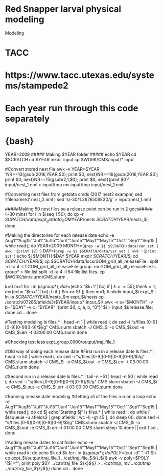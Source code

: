 # Red Snapper larval physical modeling #

################### Modeling ###################
#                      TACC                     #
# https://www.tacc.utexas.edu/systems/stampede2 #

# Each year run through this code separately

# {bash} #
YEAR=2009
##### Making $YEAR folder #####
echo $YEAR
cd $SCRATCH
cd $YEAR
mkdir input
cp $WORK/CMS/input/* input

#Convert stored nest file
awk -v YEAR=$YEAR 'NR==13{gsub(2016,YEAR,$0); print $0; next}NR==16{gsub(2016,YEAR,$0); print $0; next}NR==15{gsub(2,1,$0); print $0; next}{print $0}' input/nest_1.nml > input/tmp
mv input/tmp input/nest_1.nml

#Converting nest files from getdata cmds (2017 nest2 example)
sed '/filename/d' nest_2.nml | sed 's/-30/1.2676506E30/g' > input/nest_1.nml

#####Making 50 nest files so a release point can be run in 2 goes##### (~30 mins)
for i in $(seq 1 50); do cp -r $SCRATCH/data/expt_getdata_GOM$YEAR/nests $SCRATCH/$YEAR/nests_$i; done

#Making the directories for each release date
echo -e Aug1"\n"Aug15"\n"Jul1"\n"Jul15"\n"Jun1"\n"Jun15"\n"May1"\n"May15"\n"Oct1"\n"Sep1"\n"Sep15 | while read j; do
YEAR=2009
MONTH=(`grep -w $j $SCRATCH/data/var_set | awk '{print $2}'`)
DAY=(`grep -w $j $SCRATCH/data/var_set | awk '{print $3}'`)
echo $j $MONTH $DAY $YEAR
mkdir $SCRATCH/$YEAR/$j
cd $SCRATCH/$YEAR/$j
cp $SCRATCH/data/locs/GOM_grid_all_releaseFile .
split -d -a 4 -l 1 GOM_grid_all_releaseFile group.
rm GOM_grid_all_releaseFile
ls group* > file.list
split -d -a 4 -l 54 file.list files.
cp $WORK/bin/slurm/CMS.slurm .

k=0
m=1
for i in $(ls group*); do
k=$(echo "$k+1"| bc)
if [ $k == 55 ]; then k=1; m=$(echo "$m+1"| bc); fi
if [ $m == 51 ]; then m=1; fi
mkdir input_$i expt_$i; ln -s $SCRATCH/$YEAR/nests_$m expt_$i/nests
cp /scratch/07285/afields3/$YEAR/input/* input_$i/
awk -v a="$MONTH" -v b="$DAY" -v c="$YEAR" '{print $0, c, a, b, "0"}' $i > input_$i/release.file;
done
cd ..
done

#Testing modeling
ls files.* | head -n 1 | while read i; do
sed -i "s/files.[0-9][0-9][0-9][0-9]/$i/g" CMS.slurm
sbatch -J CMS_$i -o CMS_$i.out -e CMS_$i.err -t 03:00:00 CMS.slurm
done

#Checking test
less expt_group.0000/output/traj_file_1

#Old way of doing each release date
#First run in a release date
ls files.* | head -n 50 | while read i; do
sed -i "s/files.[0-9][0-9][0-9][0-9]/$i/g" CMS.slurm
sbatch -J CMS_$i -o CMS_$i.out -e CMS_$i.err -t 03:00:00 CMS.slurm
done

#Second run in a release date
ls files.* | tail -n +51 | head -n 50 | while read i; do
sed -i "s/files.[0-9][0-9][0-9][0-9]/$i/g" CMS.slurm
sbatch -J CMS_$i -o CMS_$i.out -e CMS_$i.err -t 03:00:00 CMS.slurm
done

#Running release date modeling
#Getting all of the files run on a loop
echo -e Aug1"\n"Aug15"\n"Jul1"\n"Jul15"\n"Jun1"\n"Jun15"\n"May1"\n"May15"\n"Oct1"\n"Sep1"\n"Sep15 | while read j; do
cd $j
echo "Starting $j"
ls files.* | while read i; do
while [ $(squeue -u afields3 | grep afields | wc -l) -gt 45 ]; do sleep 60; done
sed -i "s/files.[0-9][0-9][0-9][0-9]/$i/g" CMS.slurm
sbatch -J CMS_$i -o CMS_$i.out -e CMS_$i.err -t 01:00:00 CMS.slurm
sleep 10
done || exit 1
cd ..
done

#Adding release dates to cat folder
echo -e Aug1"\n"Aug15"\n"Jul1"\n"Jul15"\n"Jun1"\n"Jun15"\n"May1"\n"May15"\n"Oct1"\n"Sep1"\n"Sep15 | while read k; do
echo $k
cd $k
for i in $(ls group*); do
POLY=$(cut -d" " -f1 $i)
cp expt_$i/output/traj_file_1 ../cat/traj_file_${k}_${i}
awk -v poly=$POLY '{$1=""; print poly $0}' ../cat/traj_file_${k}_${i} > ../cat/tmp; mv ../cat/tmp ../cat/traj_file_${k}_${i}
done
cd ..
done
